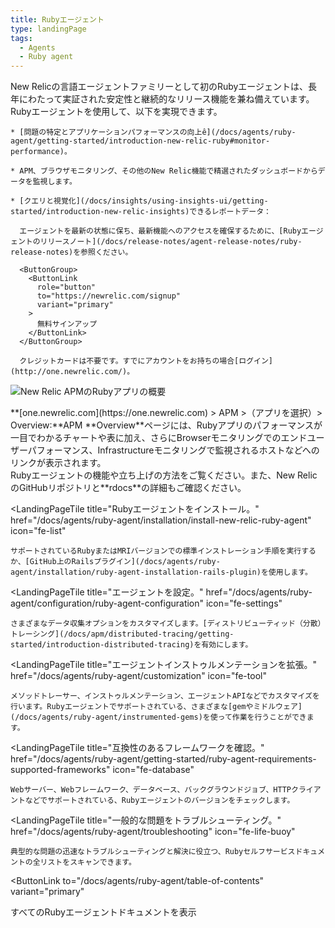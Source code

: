 ```yaml
---
title: Rubyエージェント
type: landingPage
tags:
  - Agents
  - Ruby agent
---
```


<LandingPageHero>
  <HeroContent>
    New Relicの言語エージェントファミリーとして初のRubyエージェントは、長年にわたって実証された安定性と継続的なリリース機能を兼ね備えています。Rubyエージェントを使用して、以下を実現できます。

    * [問題の特定とアプリケーションパフォーマンスの向上ê](/docs/agents/ruby-agent/getting-started/introduction-new-relic-ruby#monitor-performance)。

    * APM、ブラウザモニタリング、その他のNew Relic機能で精選されたダッシュボードからデータを監視します。

    * [クエリと視覚化](/docs/insights/using-insights-ui/getting-started/introduction-new-relic-insights)できるレポートデータ：

      エージェントを最新の状態に保ち、最新機能へのアクセスを確保するために、[Rubyエージェントのリリースノート](/docs/release-notes/agent-release-notes/ruby-release-notes)を参照ください。

      <ButtonGroup>
        <ButtonLink
          role="button"
          to="https://newrelic.com/signup"
          variant="primary"
        >
          無料サインアップ
        </ButtonLink>
      </ButtonGroup>

      クレジットカードは不要です。すでにアカウントをお持ちの場合[ログイン](http://one.newrelic.com/)。
  </HeroContent>

  ![New Relic APMのRubyアプリの概要](./images/ruby-app.png "New Relic APMのRubyアプリの概要")

  <figcaption>
    **[one.newrelic.com](https://one.newrelic.com) > APM >（アプリを選択）> Overview:**APM **Overview**ページには、Rubyアプリのパフォーマンスが一目でわかるチャートや表に加え、さらにBrowserモニタリングでのエンドユーザーパフォーマンス、Infrastructureモニタリングで監視されるホストなどへのリンクが表示されます。
  </figcaption>
</LandingPageHero>

<LandingPageTileGrid>
  <LandingPageTile
    title="始めてみましょう。"
    href="/docs/agents/ruby-agent/getting-started/"
    icon="fe-terminal"
  >
    Rubyエージェントの機能や立ち上げの方法をご覧ください。また、New RelicのGitHubリポジトリと**rdocs**の詳細もご確認ください。
  </LandingPageTile>

  <LandingPageTile
    title="Rubyエージェントをインストール。"
    href="/docs/agents/ruby-agent/installation/install-new-relic-ruby-agent"
    icon="fe-list"
  >
    サポートされているRubyまたはMRIバージョンでの標準インストレーション手順を実行するか、[GitHub上のRailsプラグイン](/docs/agents/ruby-agent/installation/ruby-agent-installation-rails-plugin)を使用します。
  </LandingPageTile>

  <LandingPageTile
    title="エージェントを設定。"
    href="/docs/agents/ruby-agent/configuration/ruby-agent-configuration"
    icon="fe-settings"
  >
    さまざまなデータ収集オプションをカスタマイズします。[ディストリビューティッド（分散）トレーシング](/docs/apm/distributed-tracing/getting-started/introduction-distributed-tracing)を有効にします。
  </LandingPageTile>

  <LandingPageTile
    title="エージェントインストゥルメンテーションを拡張。"
    href="/docs/agents/ruby-agent/customization"
    icon="fe-tool"
  >
    メソッドトレーサー、インストゥルメンテーション、エージェントAPIなどでカスタマイズを行います。Rubyエージェントでサポートされている、さまざまな[gemやミドルウェア](/docs/agents/ruby-agent/instrumented-gems)を使って作業を行うことができます。
  </LandingPageTile>

  <LandingPageTile
    title="互換性のあるフレームワークを確認。"
    href="/docs/agents/ruby-agent/getting-started/ruby-agent-requirements-supported-frameworks"
    icon="fe-database"
  >
    Webサーバー、Webフレームワーク、データベース、バックグラウンドジョブ、HTTPクライアントなどでサポートされている、Rubyエージェントのバージョンをチェックします。
  </LandingPageTile>

  <LandingPageTile
    title="一般的な問題をトラブルシューティング。"
    href="/docs/agents/ruby-agent/troubleshooting"
    icon="fe-life-buoy"
  >
    典型的な問題の迅速なトラブルシューティングと解決に役立つ、Rubyセルフサービスドキュメントの全リストをスキャンできます。
  </LandingPageTile>
</LandingPageTileGrid>

<ButtonLink
  to="/docs/agents/ruby-agent/table-of-contents"
  variant="primary"
>
  すべてのRubyエージェントドキュメントを表示
</ButtonLink>